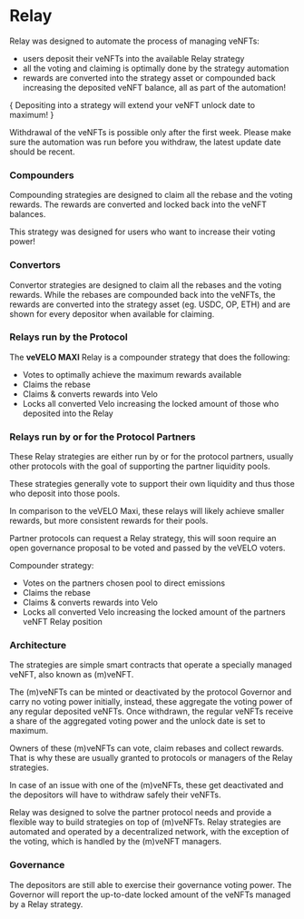 
# Relay

Relay was designed to automate the process of managing veNFTs:

- users deposit their veNFTs into the available Relay strategy
- all the voting and claiming is optimally done by the strategy automation
- rewards are converted into the strategy asset or compounded back increasing
  the deposited veNFT balance, all as part of the automation!

<div className="pb-6 font-bold">
  {
    <Alert color="warning">
      Depositing into a strategy will extend your veNFT unlock date to maximum!
    </Alert>
  }
</div>

Withdrawal of the veNFTs is possible only after the first week. Please make
sure the automation was run before you withdraw, the latest update date
should be recent.

### Compounders

Compounding strategies are designed to claim all the rebase and the voting
rewards. The rewards are converted and locked back into the veNFT balances.

This strategy was designed for users who want to increase their voting power!

### Convertors

Convertor strategies are designed to claim all the rebases and the voting
rewards. While the rebases are compounded back into the veNFTs, the rewards
are converted into the strategy asset (eg. USDC, OP, ETH) and are shown
for every depositor when available for claiming.

### Relays run by the Protocol

The **veVELO MAXI** Relay is a compounder strategy that does the following:

- Votes to optimally achieve the maximum rewards available
- Claims the rebase
- Claims & converts rewards into Velo
- Locks all converted Velo increasing the locked amount of those who deposited into the Relay

### Relays run by or for the Protocol Partners

These Relay strategies are either run by or for the protocol partners,
usually other protocols with the goal of supporting the partner liquidity pools.

These strategies generally vote to support their own liquidity and
thus those who deposit into those pools.

In comparison to the veVELO Maxi, these relays will likely achieve smaller rewards,
but more consistent rewards for their pools.

Partner protocols can request a Relay strategy, this will soon require an open governance
proposal to be voted and passed by the veVELO voters.

Compounder strategy:

- Votes on the partners chosen pool to direct emissions
- Claims the rebase
- Claims & converts rewards into Velo
- Locks all converted Velo increasing the locked amount of the partners veNFT Relay position

### Architecture

The strategies are simple smart contracts that operate a specially managed
veNFT, also known as (m)veNFT.

The (m)veNFTs can be minted or deactivated by the protocol Governor and carry
no voting power initially, instead, these aggregate the voting power of any
regular deposited veNFTs. Once withdrawn, the regular veNFTs receive a share of
the aggregated voting power and the unlock date is set to maximum.

Owners of these (m)veNFTs can vote, claim rebases and collect rewards. That is
why these are usually granted to protocols or managers of the Relay strategies.

In case of an issue with one of the (m)veNFTs, these get deactivated and the
depositors will have to withdraw safely their veNFTs.

Relay was designed to solve the partner protocol needs and provide a flexible
way to build strategies on top of (m)veNFTs. Relay strategies are automated and
operated by a decentralized network, with the exception of the voting, which is
handled by the (m)veNFT managers.

### Governance

The depositors are still able to exercise their governance voting power. The
Governor will report the up-to-date locked amount of the veNFTs managed by a
Relay strategy.
